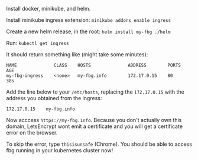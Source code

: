 
<Meta title="Documentation/Running PROD" />

Install docker, minikube, and helm.

Install minikube ingress extension:
``minikube addons enable ingress``

Create a new helm release, in the root:
``helm install my-fbg ./helm``

Run:
``kubectl get ingress``

It should return something like (might take some minutes):
```
NAME              CLASS    HOSTS              ADDRESS        PORTS   AGE
my-fbg-ingress    <none>   my-fbg.info        172.17.0.15    80      38s
```

Add the line below to your ``/etc/hosts``, replacing the ``172.17.0.15`` with the address you obtained from the ingress:
```
172.17.0.15    my-fbg.info
```

Now acccess ``https://my-fbg.info``. Because you don't actually own this domain, LetsEncrypt wont emit a certificate and you will get a certificate error on the browser. 

To skip the error, type ``thisisunsafe`` (Chrome). You should be able to access fbg running in your kubernetes cluster now!
